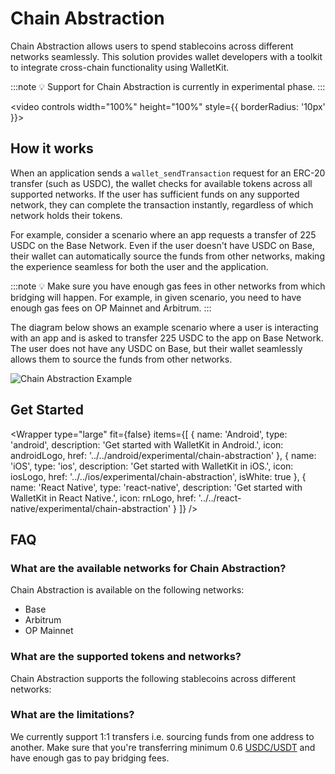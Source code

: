 
# Chain Abstraction

Chain Abstraction allows users to spend stablecoins across different networks seamlessly. 
This solution provides wallet developers with a toolkit to integrate cross-chain functionality using WalletKit.

:::note
💡 Support for Chain Abstraction is currently in experimental phase.
:::

<video controls width="100%" height="100%" style={{ borderRadius: '10px' }}>
  <source src="/assets/chain-abstraction-demo.mp4" type="video/mp4" />
</video>

## How it works

When an application sends a `wallet_sendTransaction` request for an ERC-20 transfer (such as USDC), 
the wallet checks for available tokens across all supported networks. If the user has sufficient funds on any supported network,
they can complete the transaction instantly, regardless of which network holds their tokens.

For example, consider a scenario where an app requests a transfer of 225 USDC on the Base Network. 
Even if the user doesn't have USDC on Base, their wallet can automatically source the funds from other networks,
making the experience seamless for both the user and the application.

:::note
💡 Make sure you have enough gas fees in other networks from which bridging will happen. 
For example, in given scenario, you need to have enough gas fees on OP Mainnet and Arbitrum. 
:::

The diagram below shows an example scenario where a user is interacting with an app and is asked to transfer 225 USDC to the app on Base Network. 
The user does not have any USDC on Base, but their wallet seamlessly allows them to source the funds from other networks. 
    
![Chain Abstraction Example](/assets/chain_abstraction_demo.png)

## Get Started

<Wrapper
  type="large"
  fit={false}
  items={[
    {
      name: 'Android',
      type: 'android',
      description: 'Get started with WalletKit in Android.',
      icon: androidLogo,
      href: '../../android/experimental/chain-abstraction'
    },
    {
      name: 'iOS',
      type: 'ios',
      description: 'Get started with WalletKit in iOS.',
      icon: iosLogo,
      href: '../../ios/experimental/chain-abstraction',
      isWhite: true
    },
    {
      name: 'React Native',
      type: 'react-native',
      description: 'Get started with WalletKit in React Native.',
      icon: rnLogo,
      href: '../../react-native/experimental/chain-abstraction'
    }
  ]}
/>

## FAQ

### What are the available networks for Chain Abstraction?

Chain Abstraction is available on the following networks:

- Base 
- Arbitrum
- OP Mainnet 

### What are the supported tokens and networks?

Chain Abstraction supports the following stablecoins across different networks:

<Table
  headers={['Network', 'Supported tokens']}
  data={[
    {
      network: 'OP Mainnet',
      stablecoins: 'USDC, USDT'
    },
    {
      network: 'Base',
      stablecoins: 'USDC'
    },
    {
      network: 'Arbitrum',
      stablecoins: 'USDC'
    },
  ]}
/>

### What are the limitations?

We currently support 1:1 transfers i.e. sourcing funds from one address to another. Make sure that you're transferring minimum 0.6 [USDC/USDT](../../../walletkit/features/experimental/chain-abstraction.mdx#what-are-the-supported-tokens-and-networks) and have enough gas to pay bridging fees. 
